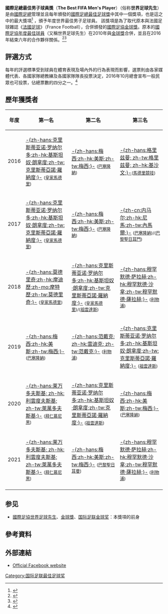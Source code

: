 {{noteTA
|G1=Football
|G2=uefa
|G3=德甲
|G4=EPL
|G5=PP
|1=zh-hans:国际足联;zh-hk:國際足協;zh-tw:國際足總;
}}

{{About|最新版本的國際足協年度世界最佳球員獎項|2009年前的版本|國際足協年度最佳球員|2010至2015年的版本|國際足協金球獎}}

{{Infobox award
| name             = 國際足協最佳男子球員獎
| current_awards   = 
| subheader        = <!-- or | current_awards = -->
| image            = 
| image_size       = <!-- or | image_upright = -->
| alt              = 
| caption          = 
| awarded_for      = 
| location         = 
| country          = 
| presenter        = [[國際足協|國際足協]]
| host             = <!-- or | hosts = -->
| former name      = [[國際足協年度最佳球員|國際足協年度最佳球員]] (1991–2009)<br /> [[國際足協金球獎|國際足協金球獎]] (2010–2015)
| preshow_host     = 
| acts             =
| holder_label     = 應屆得主
| holder           = {{flagicon|POL}} [[利雲度夫斯基|利雲度夫斯基]] (第2次)
| most_wins       = {{flagicon|ARG}} [[美斯|美斯]] (6次)
| website          = [https://www.fifa.com/the-best-fifa-football-awards/best-fifa-mens-player/ fifa.com]
| runtime          = 
}}

'''國際足總最佳男子球員獎'''（'''The Best FIFA Men's Player'''）（俗称'''世界足球先生'''）是由[[國際足總|國際足總]]管理並且每年頒發的[[國際足總最佳足球獎|國際足總最佳足球獎]]中其中一個獎項，也是這之中的最大獎項<ref name="circular-1560">{{cite web|title=Circular no. 1560|url=http://resources.fifa.com/mm/document/affederation/administration/02/84/58/20/circularno.1560-thebestfifafootballawardse_neutral.pdf|work=FIFA.com|accessdate=24 October 2016|format=pdf|date=21 October 2016|deadurl=yes|archiveurl=https://web.archive.org/web/20161025050426/http://resources.fifa.com/mm/document/affederation/administration/02/84/58/20/circularno.1560-thebestfifafootballawardse_neutral.pdf|archivedate=2016年10月25日}}</ref> ，頒予年度世界最佳男子足球員。
該獎項是為了取代原本與法國足球雜誌《[[法國足球|法國足球]]》（France Football），合併頒發的[[國際足協金球獎|國際足協金球獎]]。原本的[[國際足協年度最佳球員|國際足協年度最佳球員]]（又稱世界足球先生）在2010年與[[金球奖_(足球)|金球獎]]合併，並且在2016年結束六年的合作夥伴關係。<ref>{{cite web|title=Ballon d'Or vs Best FIFA Men's Player Award|url=http://www.dailymail.co.uk/sport/football/article-4025566/Cristiano-Ronaldo-goes-against-Lionel-Messi-Ballon-d-Best-FIFA-Men-s-Player-Award-come-s-difference.html|work=Dailymail|accessdate=2 January 2016|date=12 December 2016|archive-date=2020-08-12|archive-url=https://web.archive.org/web/20200812100606/https://www.dailymail.co.uk/sport/football/article-4025566/Cristiano-Ronaldo-goes-against-Lionel-Messi-Ballon-d-Best-FIFA-Men-s-Player-Award-come-s-difference.html|dead-url=no}}</ref><ref>{{cite web|title=Ballon d'Or and Best FIFA Men's Player awards explained|url=http://www.skysports.com/football/news/11096/10644908/ballon-dor-and-best-fifa-mens-player-awards-explained|work=Sky Sports|accessdate=2 January 2016|date=12 December 2016|archive-date=2016-12-16|archive-url=https://web.archive.org/web/20161216143941/http://www.skysports.com/football/news/11096/10644908/ballon-dor-and-best-fifa-mens-player-awards-explained|dead-url=no}}</ref>

== 評選方式 ==
每年的評選標準受到球員在體育表現及場內外的行為表現而影響，選票則由各家媒體代表、各國家隊總教練及各國家隊隊長投票決定，2016年10月總會宣布一般民眾也可投票，佔總票數的四分之一。<ref>{{cite web|title=The fans take centre stage|url=http://www.fifa.com/the-best-fifa-football-awards/news/y=2016/m=10/news=the-fans-take-centre-stage-2847220.html|work=FIFA.com|accessdate=31 October 2016|date=31 October 2016|archive-date=2016-11-28|archive-url=https://web.archive.org/web/20161128031402/http://www.fifa.com/the-best-fifa-football-awards/news/y=2016/m=10/news=the-fans-take-centre-stage-2847220.html|dead-url=no}}</ref>

== 歷年獲獎者 ==
{| class="wikitable"
|-
! 年度
! 第一名
! 第二名
! 第三名
|-
| style="text-align:center" | 2016 ||  {{flagicon|POR}} [[基斯坦奴·朗拿度|-{zh-hans:克里斯蒂亚诺·罗纳尔多;zh-hk:基斯坦奴·朗拿度;zh-tw:克里斯蒂亞諾·羅納度;}-]] <small>([[皇家馬德里足球俱樂部|皇家馬德里]])</small>  || {{flagicon|ARG}} [[利昂内尔·梅西|-{zh-hans:梅西;zh-hk:美斯;zh-tw:梅西;}-]] <small>([[巴塞隆納足球俱樂部|巴塞隆納]])</small>|| {{flagicon|FRA}} [[安东尼·格里兹曼|-{zh-hans:格里兹曼; zh-tw:格里兹曼; zh-hk:基沙文;}-]]<small>([[马德里竞技俱乐部|馬德里競技]])</small>
|-
| style="text-align:center" | 2017 ||  {{flagicon|POR}} [[基斯坦奴·朗拿度|-{zh-hans:克里斯蒂亚诺·罗纳尔多;zh-hk:基斯坦奴·朗拿度;zh-tw:克里斯蒂亞諾·羅納度;}-]] <small>([[皇家馬德里足球俱樂部|皇家馬德里]])</small>  || {{flagicon|ARG}} [[利昂内尔·梅西|-{zh-hans:梅西;zh-hk:美斯;zh-tw:梅西;}-]] <small>([[巴塞隆納足球俱樂部|巴塞隆納]])</small>|| {{flagicon|BRA}} [[尼馬|-{zh-cn:内马尔;zh-hk:尼馬;zh-tw:內馬爾;}-]] <small>([[巴塞隆納足球俱樂部|巴塞隆納]])/([[巴黎聖日耳門足球會|巴黎聖日耳門]])</small>
|-
| style="text-align:center" | 2018 || {{flagicon|CRO}} [[盧卡·莫德里奇|-{zh-hans:莫德里奇;zh-hk:摩迪歷;zh-mo:摩特歷;zh-tw:莫德里奇;}-]] <small>([[皇家馬德里足球俱樂部|皇家馬德里]])</small> || {{flagicon|POR}} [[基斯坦奴·朗拿度|-{zh-hans:克里斯蒂亚诺·罗纳尔多;zh-hk:基斯坦奴·朗拿度;zh-tw:克里斯蒂亞諾·羅納度;}-]] <small>([[皇家馬德里足球俱樂部|皇家馬德里]])/([[尤文圖斯足球俱樂部|祖雲達斯]])</small> || {{Flagicon|EGY}} [[穆罕默德·沙拿|-{zh-hans:穆罕默德·萨拉赫;zh-hk:穆罕默德·沙拿;zh-tw:穆罕默德·薩拉赫;}-]] <small>([[利物浦足球會|利物浦]])</small>
|-
| style="text-align:center" | 2019 || {{flagicon|ARG}} [[利昂内尔·梅西|-{zh-hans:梅西;zh-hk:美斯;zh-tw:梅西;}-]] <small>([[巴塞隆納足球俱樂部|巴塞隆納]])</small> || {{Flagicon|NED}} [[维吉尔·范戴克|-{zh-hans:范戴克; zh-hk:雲迪克; zh-tw:范戴克;}-]] <small>([[利物浦足球會|利物浦]])</small> || {{flagicon|POR}} [[基斯坦奴·朗拿度|-{zh-hans:克里斯蒂亚诺·罗纳尔多;zh-hk:基斯坦奴·朗拿度;zh-tw:克里斯蒂亞諾·羅納度;}-]] <small>([[尤文圖斯足球俱樂部|祖雲達斯]])</small>
|-
| style="text-align:center" | 2020 || {{flagicon|POL}} [[罗伯特·莱万多夫斯基|-{zh-hans:莱万多夫斯基; zh-hk:利雲度夫斯基; zh-tw:萊萬多夫斯基;}-]] <small>([[拜仁慕尼黑|拜仁慕尼黑]])</small> || {{flagicon|POR}} [[基斯坦奴·朗拿度|-{zh-hans:克里斯蒂亚诺·罗纳尔多;zh-hk:基斯坦奴·朗拿度;zh-tw:克里斯蒂亞諾·羅納度;}-]] <small>([[尤文圖斯足球俱樂部|祖雲達斯]])</small> || {{flagicon|ARG}} [[利昂内尔·梅西|-{zh-hans:梅西;zh-hk:美斯;zh-tw:梅西;}-]] <small>([[巴塞隆納足球俱樂部|巴塞隆納]])</small>
|-
| style="text-align:center" | 2021 || {{flagicon|POL}} [[罗伯特·莱万多夫斯基|-{zh-hans:莱万多夫斯基; zh-hk:利雲度夫斯基; zh-tw:萊萬多夫斯基;}-]] <small>([[拜仁慕尼黑|拜仁慕尼黑]])</small> ||{{flagicon|ARG}} [[利昂内尔·梅西|-{zh-hans:梅西;zh-hk:美斯;zh-tw:梅西;}-]] <small>([[巴黎聖日耳曼|巴黎聖日耳曼]])</small> || {{flagicon|EGY}} [[穆罕默德·沙拿|-{zh-hans:穆罕默德·萨拉赫;zh-hk:穆罕默德·沙拿;zh-tw:穆罕默德·薩拉赫;}-]] <small>([[利物浦足球俱樂部|利物浦]])</small> 
|-
|}

==参见==
* [[國際足協世界足球先生|國際足協世界足球先生]]、[[金球奖_(足球)|金球獎]]、[[国际足联金球奖|国际足联金球奖]]：本獎項的前身

== 參考資料 ==
{{reflist|2}}

== 外部連結 ==
* [http://www.facebook.com/FIFAFootballAwards Official Facebook website]{{Wayback|url=http://www.facebook.com/FIFAFootballAwards |date=20190214150942 }}

{{國際足協世界足球先生}}
{{金球獎得主}}
{{國際足協金球獎}}
{{國際足球}}
{{足球奖项及荣誉}}

[[Category:国际足联最佳足球奖|Category:国际足联最佳足球奖]]